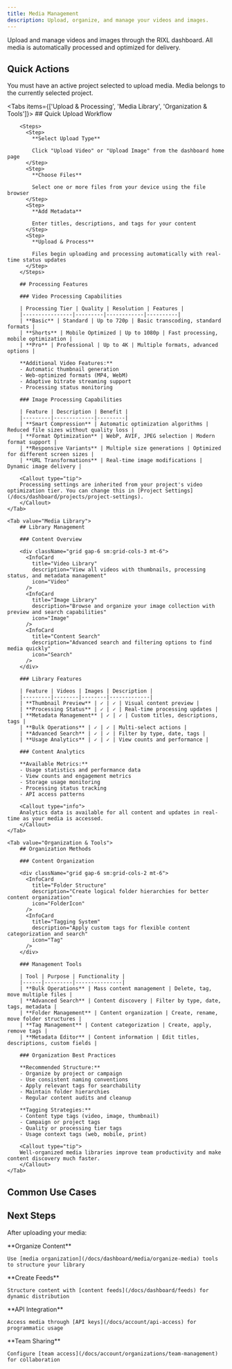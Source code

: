 ```yaml
---
title: Media Management
description: Upload, organize, and manage your videos and images.
---
```




Upload and manage videos and images through the RIXL dashboard. All media is automatically processed and optimized for delivery.

## Quick Actions

<div className="grid gap-6 sm:grid-cols-2 lg:grid-cols-3">
  <InteractiveCard
    title="Upload Videos"
    description="Upload and transcode videos for web delivery with automatic optimization."
    href="/docs/dashboard/media/upload-videos"
    icon="Video"
  />
  <InteractiveCard
    title="Upload Images"
    description="Add and optimize images with automatic compression and format selection."
    href="/docs/dashboard/media/upload-images"
    icon="Image"
  />
  <InteractiveCard
    title="Organize Media"
    description="Manage your media library and organize content effectively."
    href="/docs/dashboard/media/organize-media"
    icon="FolderIcon"
  />
</div>

<Callout type="info">
You must have an active project selected to upload media. Media belongs to the currently selected project.
</Callout>

<Tabs items={['Upload & Processing', 'Media Library', 'Organization & Tools']}>
    <Tab value="Upload & Processing">
        ## Quick Upload Workflow
        
        <Steps>
          <Step>
            **Select Upload Type**
            
            Click "Upload Video" or "Upload Image" from the dashboard home page
          </Step>
          <Step>
            **Choose Files**
            
            Select one or more files from your device using the file browser
          </Step>
          <Step>
            **Add Metadata**
            
            Enter titles, descriptions, and tags for your content
          </Step>
          <Step>
            **Upload & Process**
            
            Files begin uploading and processing automatically with real-time status updates
          </Step>
        </Steps>

        ## Processing Features

        ### Video Processing Capabilities

        | Processing Tier | Quality | Resolution | Features |
        |----------------|---------|------------|----------|
        | **Basic** | Standard | Up to 720p | Basic transcoding, standard formats |
        | **Shorts** | Mobile Optimized | Up to 1080p | Fast processing, mobile optimization |
        | **Pro** | Professional | Up to 4K | Multiple formats, advanced options |

        **Additional Video Features:**
        - Automatic thumbnail generation
        - Web-optimized formats (MP4, WebM)
        - Adaptive bitrate streaming support
        - Processing status monitoring

        ### Image Processing Capabilities

        | Feature | Description | Benefit |
        |---------|-------------|---------|
        | **Smart Compression** | Automatic optimization algorithms | Reduced file sizes without quality loss |
        | **Format Optimization** | WebP, AVIF, JPEG selection | Modern format support |
        | **Responsive Variants** | Multiple size generations | Optimized for different screen sizes |
        | **URL Transformations** | Real-time image modifications | Dynamic image delivery |

        <Callout type="tip">
        Processing settings are inherited from your project's video optimization tier. You can change this in [Project Settings](/docs/dashboard/projects/project-settings).
        </Callout>
    </Tab>

    <Tab value="Media Library">
        ## Library Management

        ### Content Overview

        <div className="grid gap-6 sm:grid-cols-3 mt-6">
          <InfoCard 
            title="Video Library" 
            description="View all videos with thumbnails, processing status, and metadata management"
            icon="Video"
          />
          <InfoCard 
            title="Image Library" 
            description="Browse and organize your image collection with preview and search capabilities"
            icon="Image"
          />
          <InfoCard 
            title="Content Search" 
            description="Advanced search and filtering options to find media quickly"
            icon="Search"
          />
        </div>

        ### Library Features

        | Feature | Videos | Images | Description |
        |---------|--------|--------|-------------|
        | **Thumbnail Preview** | ✓ | ✓ | Visual content preview |
        | **Processing Status** | ✓ | ✓ | Real-time processing updates |
        | **Metadata Management** | ✓ | ✓ | Custom titles, descriptions, tags |
        | **Bulk Operations** | ✓ | ✓ | Multi-select actions |
        | **Advanced Search** | ✓ | ✓ | Filter by type, date, tags |
        | **Usage Analytics** | ✓ | ✓ | View counts and performance |

        ### Content Analytics

        **Available Metrics:**
        - Usage statistics and performance data
        - View counts and engagement metrics
        - Storage usage monitoring
        - Processing status tracking
        - API access patterns

        <Callout type="info">
        Analytics data is available for all content and updates in real-time as your media is accessed.
        </Callout>
    </Tab>

    <Tab value="Organization & Tools">
        ## Organization Methods

        ### Content Organization

        <div className="grid gap-6 sm:grid-cols-2 mt-6">
          <InfoCard 
            title="Folder Structure" 
            description="Create logical folder hierarchies for better content organization"
            icon="FolderIcon"
          />
          <InfoCard 
            title="Tagging System" 
            description="Apply custom tags for flexible content categorization and search"
            icon="Tag"
          />
        </div>

        ### Management Tools

        | Tool | Purpose | Functionality |
        |------|---------|---------------|
        | **Bulk Operations** | Mass content management | Delete, tag, move multiple files |
        | **Advanced Search** | Content discovery | Filter by type, date, tags, metadata |
        | **Folder Management** | Content organization | Create, rename, move folder structures |
        | **Tag Management** | Content categorization | Create, apply, remove tags |
        | **Metadata Editor** | Content information | Edit titles, descriptions, custom fields |

        ### Organization Best Practices

        **Recommended Structure:**
        - Organize by project or campaign
        - Use consistent naming conventions
        - Apply relevant tags for searchability
        - Maintain folder hierarchies
        - Regular content audits and cleanup

        **Tagging Strategies:**
        - Content type tags (video, image, thumbnail)
        - Campaign or project tags
        - Quality or processing tier tags
        - Usage context tags (web, mobile, print)

        <Callout type="tip">
        Well-organized media libraries improve team productivity and make content discovery much faster.
        </Callout>
    </Tab>
</Tabs>

## Common Use Cases

<div className="grid gap-6 sm:grid-cols-2 lg:grid-cols-4 mt-6">
  <InfoCard 
    title="Content Creation" 
    description="Upload and process raw media for web delivery"
    icon="Upload"
  />
  <InfoCard 
    title="Team Collaboration" 
    description="Organize media for team access and collaboration"
    icon="Users"
  />
  <InfoCard 
    title="API Integration" 
    description="Programmatic media management through API"
    icon="Code"
  />
  <InfoCard 
    title="Content Distribution" 
    description="Optimized delivery for websites and applications"
    icon="Activity"
  />
</div>

## Next Steps

After uploading your media:

<Steps>
  <Step>
    **Organize Content**
    
    Use [media organization](/docs/dashboard/media/organize-media) tools to structure your library
  </Step>
  <Step>
    **Create Feeds**
    
    Structure content with [content feeds](/docs/dashboard/feeds) for dynamic distribution
  </Step>
  <Step>
    **API Integration**
    
    Access media through [API keys](/docs/account/api-access) for programmatic usage
  </Step>
  <Step>
    **Team Sharing**
    
    Configure [team access](/docs/account/organizations/team-management) for collaboration
  </Step>
</Steps>
